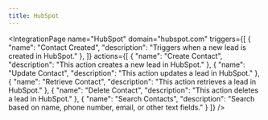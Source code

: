 ```yaml
---
title: HubSpot
---
```



<IntegrationPage
    name="HubSpot"
	domain="hubspot.com"
	triggers={[
		{
			"name": "Contact Created",
			"description": "Triggers when a new lead is created in HubSpot."
		},
	]}
    actions={[
        {
            "name": "Create Contact",
			"description": "This action creates a new lead in HubSpot."
		},
		{
			"name": "Update Contact",
			"description": "This action updates a lead in HubSpot."
		},
		{
			"name": "Retrieve Contact",
			"description": "This action retrieves a lead in HubSpot."
		},
		{
			"name": "Delete Contact",
			"description": "This action deletes a lead in HubSpot."
		},
		{
			"name": "Search Contacts",
			"description": "Search based on name, phone number, email, or other text fields."
		}
    ]}
/>
